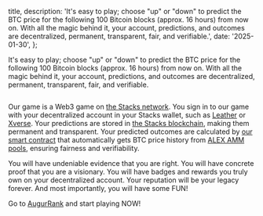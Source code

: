 

  title,
  description: 'It\'s easy to play; choose "up" or "down" to predict the BTC price for the following 100 Bitcoin blocks (approx. 16 hours) from now on. With all the magic behind it, your account, predictions, and outcomes are decentralized, permanent, transparent, fair, and verifiable.',
  date: '2025-01-30',
};

It's easy to play; choose "up" or "down" to predict the BTC price for the following 100 Bitcoin blocks (approx. 16 hours) from now on. With all the magic behind it, your account, predictions, and outcomes are decentralized, permanent, transparent, fair, and verifiable.

<Image src={fgImage} alt="" priority={true} />

Our game is a Web3 game on [the Stacks network](https://stacks.co). You sign in to our game with your decentralized account in your Stacks wallet, such as [Leather](https://leather.io/) or [Xverse](https://www.xverse.app/). Your predictions are stored in [the Stacks blockchain](https://explorer.hiro.so), making them permanent and transparent. Your predicted outcomes are calculated by [our smart contract](https://explorer.hiro.so/txid/SPGW94RBCYZNTV42XX57YZSHWZNKY9HYZJNYV8NR.augurrank-btc-v2?chain=mainnet) that automatically gets BTC price history from [ALEX AMM pools](https://app.alexlab.co/pool), ensuring fairness and verifiability.

You will have undeniable evidence that you are right. You will have concrete proof that you are a visionary. You will have badges and rewards you truly own on your decentralized account. Your reputation will be your legacy forever. And most importantly, you will have some FUN!

Go to [AugurRank](https://augurrank.com/game-btc) and start playing NOW!
